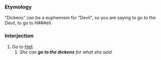 ===Etymology===
"Dickens" can be a euphemism for "Devil", so you are saying to go to the Devil, to go to H###ell.

===Interjection===

#Go to [[Hell]].
##''She can '''go to the dickens''' for what she said.''
